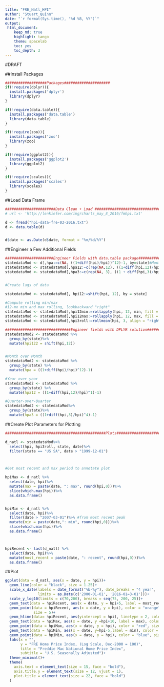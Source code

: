 ---
title: "FRE_Natl_HPI"
author: "Stuart_Quinn"
date: "`r format(Sys.time(), '%d %B, %Y')`"
output: 
 html_document:
    keep_md: true
    highlight: tango
    theme: spacelab
    toc: yes
    toc_depth: 3
---
#DRAFT

##Install Packages
```{r, packageInstall, echo = T, message = F, warning = F, eval = T}
###################Packages#####################
if(!require(dplyr)){
  install.packages('dplyr')
  library(dplyr)
}

if(!require(data.table)){
  install.packages('data.table')
  library(data.table)
}

if(!require(zoo)){
  install.packages('zoo')
  library(zoo)
}

if(!require(ggplot2)){
  install.packages('ggplot2')
  library(ggplot2)
}

if(!require(scales)){
  install.packages('scales')
  library(scales)
}
```

##Load Data Frame
```{r, dataLoad, echo = T, eval = T, warning = F, message = F}
#######################Data Clean + Load ###############################
# url <- 'http://lenkiefer.com/img/charts_may_8_2016/fmhpi.txt'

d <- fread("hpi-data-fre-03-2016.txt")
d <- data.table(d)


d$date <- as.Date(d$date, format = "%m/%d/%Y")
```

##Engineer a Few Additional Fields
```{r,featureEngineer, eval = T, echo = T, warning = F, message = F}
######################Engineer Fields with data.table package#######################33
statedataMod <- d[,hpa:=c(NA, ((1+diff(hpi)/hpi))^12)-1, by=state]#Month over month 
statedataMod <- statedataMod[,hpa12:=c(rep(NA,12), ((1+diff(hpi,12)/hpi))^1)-1, by = state] #Year over year
statedataMod <- statedataMod[,hpa3:=c(rep(NA, 3), ((1 + diff(hpi,3)/hpi))^4)-1, by = state] #Quarter over quarter


#Create lags of data

statedataMod <- statedataMod[, hpi12:=shift(hpi, 12), by = state]

#Compute rolling min/max
#12-mo min and max rolling, lookbackward "right"
statedataMod <- statedataMod[,hpi12min:=rollapply(hpi, 12, min, fill = NA, na.rm=F, align = "right"), by = "state"]
statedataMod <- statedataMod[,hpi12max:=rollapply(hpi, 12, max, fill = NA, na.rm=F, align = "right"), by = "state"]
statedataMod <- statedataMod[,hpi3roll:=rollmean(hpi, 3, align = "right", na.rm = F), by = "state"]

##############################Engineer fields with DPLYR solution###############33
statedataMod2 <- statedataMod %>%
  group_by(state)%>%
  mutate(hpi122 = shift(hpi,12))


#Month over Month
statedataMod2 <- statedataMod %>%
  group_by(state) %>%
  mutate(hpa = ((1+diff(hpi)/hpi)^12)-1)

#Year over year
statedataMod2 <- statedataMod %>%
  group_by(state) %>%
  mutate(hpa12 = ((1+diff(hpi,12)/hpi)^1)-1)

#Quarter-over-Quarter
statedataMod2 <- statedataMod%>%
  group_by(state)%>%
  mutate(hpa3 = ((1+diff(hpi,3)/hpi)^4)-1)

```

##Create Plot Parameters for Plotting
```{r, plotParamsAxes, echo = T, warning = F, eval = T, message = F}
##############################################Plots################################

d_natl <- statedataMod%>%
  select(hpi, hpi3roll, state, date)%>%
  filter(state == "US SA", date > "1999-12-01")



#Get most recent and max period to annotate plot

hpiMax <- d_natl %>%
  select(date, hpi)%>%
  mutate(max = paste(date, ": max", round(hpi,0)))%>%
  slice(which.max(hpi))%>%
  as.data.frame()


hpiMin <- d_natl %>%
  select(date, hpi)%>%
  filter(date > "2007-03-01")%>% #from most recent peak 
  mutate(min = paste(date,": min", round(hpi,0)))%>%
  slice(which.min(hpi))%>%
  as.data.frame()



hpiRecent <- last(d_natl) %>%
  select(date, hpi)%>%
  mutate(most_recent = paste(date, ": recent", round(hpi,0)))%>%
  as.data.frame()
```

##Plot
```{r plot, echo = T, eval = T, message = F, warning = F, fig.align = 'center', fig.width = 15, fig.height = 11}
ggplot(data = d_natl, aes(x = date, y = hpi))+
  geom_line(color = "black", size = 1.25)+
  scale_x_date(labels = date_format("%b-%y"), date_breaks = "4 year",
               limits = as.Date(c('2000-01-01', '2016-01=3-01')))+
  scale_y_log10(limits = c(70,200), breaks = seq(75, 200, 25))+
  geom_text(data = hpiRecent, aes(x = date, y = hpi+5, label = most_recent), color = "black", size = 7, hjust=1)+
  geom_point(data = hpiRecent, aes(x = date, y = hpi), color = "orange",
             size = 5)+
  geom_hline(data= hpiRecent, aes(yintercept = hpi), linetype = 2, color = 'orange')+
  geom_text(data = hpiMax, aes(x = date, y =hpi+10, label = max), color = "black", size = 7)+
  geom_point(data = hpiMax, aes(x = date, y = hpi), color = "red", size = 5)+
  geom_text(data = hpiMin, aes(x = date, y=hpi-5,label = min), color = "black", size = 7, hjust=1)+
  geom_point(data = hpiMin, aes(x = date, y = hpi), color = "blue", size = 5)+
  labs(x = "", 
       y = "FRE Home Price Index, (Log Scale, Dec-2000 = 100)",
       title = "Freddie Mac National Home Price Index",
       subtitle = "U.S. Seasonally Adjusted")+
  theme_minimal()+
  theme(
    axis.text = element_text(size = 15, face = "bold"),
    axis.title.y = element_text(size = 12, vjust = 1),
    plot.title = element_text(size = 22, face = "bold")
  )
```


